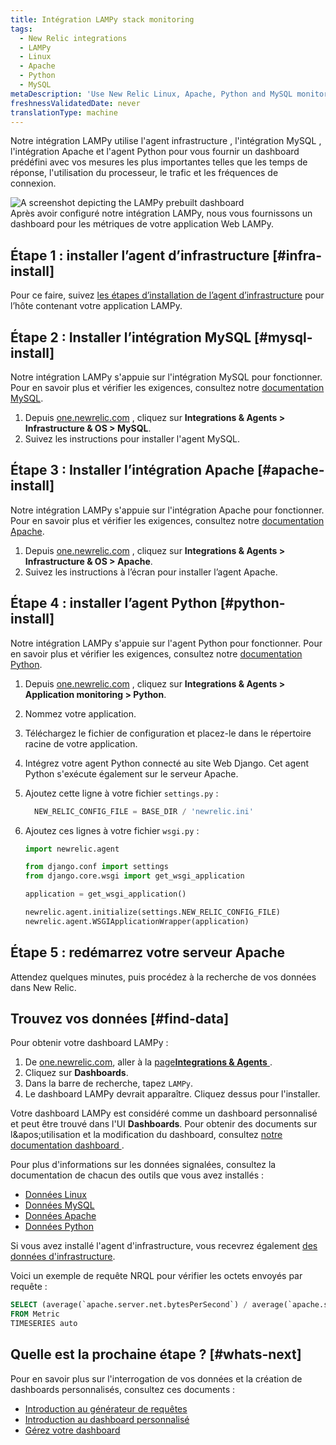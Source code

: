 ```yaml
---
title: Intégration LAMPy stack monitoring
tags:
  - New Relic integrations
  - LAMPy
  - Linux
  - Apache
  - Python
  - MySQL
metaDescription: 'Use New Relic Linux, Apache, Python and MySQL monitoring to get a dashboard with metrics from your LAMPy application.'
freshnessValidatedDate: never
translationType: machine
---
```


Notre intégration LAMPy utilise l'agent infrastructure , l'intégration MySQL , l'intégration Apache et l'agent Python pour vous fournir un dashboard prédéfini avec vos mesures les plus importantes telles que les temps de réponse, l'utilisation du processeur, le trafic et les fréquences de connexion.

<img title="Lampy dashboard" alt="A screenshot depicting the LAMPy prebuilt dashboard" src="/images/infrastructure_screenshot-full_lampy-dashboard-1.webp" />

<figcaption>
  Après avoir configuré notre intégration LAMPy, nous vous fournissons un dashboard pour les métriques de votre application Web LAMPy.
</figcaption>

## Étape 1 : installer l’agent d’infrastructure [#infra-install]

Pour ce faire, suivez [les étapes d’installation de l’agent d’infrastructure](/docs/infrastructure/install-infrastructure-agent/linux-installation/install-infrastructure-monitoring-agent-linux) pour l’hôte contenant votre application LAMPy.

## Étape 2 : Installer l’intégration MySQL [#mysql-install]

Notre intégration LAMPy s'appuie sur l'intégration MySQL pour fonctionner. Pour en savoir plus et vérifier les exigences, consultez notre [documentation MySQL](/install/mysql/).

1. Depuis [one.newrelic.com](https://one.newrelic.com) , cliquez sur <DNT>**Integrations &amp; Agents &gt; Infrastructure &amp; OS &gt; MySQL**</DNT>.
2. Suivez les instructions pour installer l'agent MySQL.

## Étape 3 : Installer l’intégration Apache [#apache-install]

Notre intégration LAMPy s'appuie sur l'intégration Apache pour fonctionner. Pour en savoir plus et vérifier les exigences, consultez notre [documentation Apache](/docs/infrastructure/host-integrations/host-integrations-list/apache-monitoring-integration/).

1. Depuis [one.newrelic.com](https://one.newrelic.com) , cliquez sur <DNT>**Integrations &amp; Agents &gt; Infrastructure &amp; OS &gt; Apache**</DNT>.
2. Suivez les instructions à l’écran pour installer l’agent Apache.

## Étape 4 : installer l’agent Python [#python-install]

Notre intégration LAMPy s'appuie sur l'agent Python pour fonctionner. Pour en savoir plus et vérifier les exigences, consultez notre [documentation Python](/docs/apm/agents/python-agent/getting-started/introduction-new-relic-python/).

1. Depuis [one.newrelic.com](https://one.newrelic.com) , cliquez sur <DNT>**Integrations &amp; Agents &gt; Application monitoring &gt; Python**</DNT>.

2. Nommez votre application.

3. Téléchargez le fichier de configuration et placez-le dans le répertoire racine de votre application.

4. Intégrez votre agent Python connecté au site Web Django. Cet agent Python s'exécute également sur le serveur Apache.

5. Ajoutez cette ligne à votre fichier `settings.py` :

   ```py
     NEW_RELIC_CONFIG_FILE = BASE_DIR / 'newrelic.ini'
   ```

6. Ajoutez ces lignes à votre fichier `wsgi.py` :

   ```py
   import newrelic.agent

   from django.conf import settings 
   from django.core.wsgi import get_wsgi_application

   application = get_wsgi_application()

   newrelic.agent.initialize(settings.NEW_RELIC_CONFIG_FILE)
   newrelic.agent.WSGIApplicationWrapper(application)

   ```

## Étape 5 : redémarrez votre serveur Apache

Attendez quelques minutes, puis procédez à la recherche de vos données dans New Relic.

## Trouvez vos données [#find-data]

Pour obtenir votre dashboard LAMPy :

1. De [one.newrelic.com](https://one.newrelic.com), aller à la [page<DNT>**Integrations &amp; Agents**</DNT> ](https://one.newrelic.com/marketplace).
2. Cliquez sur <DNT>**Dashboards**</DNT>.
3. Dans la barre de recherche, tapez `LAMPy`.
4. Le dashboard LAMPy devrait apparaître. Cliquez dessus pour l'installer.

Votre dashboard LAMPy est considéré comme un dashboard personnalisé et peut être trouvé dans l'UI <DNT>**Dashboards**</DNT>. Pour obtenir des documents sur l&amp;apos;utilisation et la modification du dashboard, consultez [notre documentation dashboard ](/docs/query-your-data/explore-query-data/dashboards/introduction-dashboards).

Pour plus d'informations sur les données signalées, consultez la documentation de chacun des outils que vous avez installés :

* [Données Linux](/docs/infrastructure/install-infrastructure-agent/linux-installation/install-infrastructure-monitoring-agent-linux/)
* [Données MySQL](/install/mysql/#metrics)
* [Données Apache](/docs/infrastructure/host-integrations/host-integrations-list/apache-monitoring-integration/)
* [Données Python](/docs/apm/agents/python-agent/getting-started/introduction-new-relic-python/)

Si vous avez installé l'agent d'infrastructure, vous recevrez également [des données d'infrastructure](/docs/infrastructure/manage-your-data/data-instrumentation/default-infrastructure-monitoring-data/#infrastructure-events).

Voici un exemple de requête NRQL pour vérifier les octets envoyés par requête :

```sql
SELECT (average(`apache.server.net.bytesPerSecond`) / average(`apache.server.net.requestsPerSecond`)) as 'Bytes sent per request' 
FROM Metric 
TIMESERIES auto
```

## Quelle est la prochaine étape ? [#whats-next]

Pour en savoir plus sur l'interrogation de vos données et la création de dashboards personnalisés, consultez ces documents :

* [Introduction au générateur de requêtes](/docs/query-your-data/explore-query-data/query-builder/introduction-query-builder)
* [Introduction au dashboard personnalisé](/docs/query-your-data/explore-query-data/dashboards/introduction-dashboards)
* [Gérez votre dashboard](/docs/query-your-data/explore-query-data/dashboards/manage-your-dashboard)
